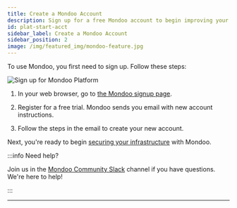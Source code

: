 ```yaml
---
title: Create a Mondoo Account
description: Sign up for a free Mondoo account to begin improving your infrastructure security posture.
id: plat-start-acct
sidebar_label: Create a Mondoo Account
sidebar_position: 2
image: /img/featured_img/mondoo-feature.jpg
---
```


To use Mondoo, you first need to sign up. Follow these steps:

![Sign up for Mondoo Platform](/img/platform/start/mondoo-platform-pricing.png)

1. In your web browser, go to [the Mondoo signup page](https://mondoo.com/pricing).

2. Register for a free trial. Mondoo sends you email with new account instructions.

3. Follow the steps in the email to create your new account.

Next, you're ready to begin [securing your infrastructure](/platform/start/plat-start-2/) with Mondoo.

:::info Need help?

Join us in the [Mondoo Community Slack](https://mondoo.link/slack) channel if you have questions. We're here to help!

:::

---
